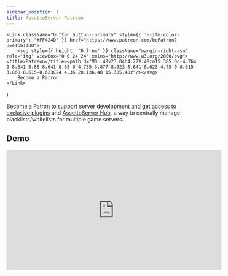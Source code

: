 ```yaml
---
sidebar_position: 1
title: AssettoServer Patreon
---
```

    <Link className="button button--primary" style={{ '--ifm-color-primary': "#FF424D" }} href="https://www.patreon.com/bePatron?u=41661100">
        <svg style={{ height: "0.7rem" }} className="margin-right--sm" role="img" viewBox="0 0 24 24" xmlns="http://www.w3.org/2000/svg"><title>Patreon</title><path d="M0 .48v23.04h4.22V.48zm15.385 0c-4.764 0-8.641 3.88-8.641 8.65 0 4.755 3.877 8.623 8.641 8.623 4.75 0 8.615-3.868 8.615-8.623C24 4.36 20.136.48 15.385.48z"/></svg>
        Become a Patron
    </Link> 
)

Become a Patron to support server development and get access to [exclusive plugins](./category/plugins) and [AssettoServer Hub](./assettoserver-hub), a way to centrally manage blacklists/whitelists for multiple game servers.
<PatreonButton/>

## Demo

<iframe width="560" height="315" src="https://www.youtube-nocookie.com/embed/AlCfGFca-BU" title="YouTube video player" frameborder="0" allow="accelerometer; autoplay; clipboard-write; encrypted-media; gyroscope; picture-in-picture" allowfullscreen></iframe>